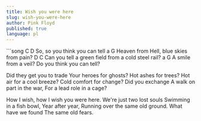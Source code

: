 ```yaml
---
title: Wish you were here
slug: wish-you-were-here
author: Pink Floyd
published: true
language: pl
---
```


<Youtube videoId="LZRhrvIl58o" />
```song
C                        D
So, so you think you can tell
            a                     G
Heaven from Hell, blue skies from pain?
                     D                       C
Can you tell a green field from a cold steel rail?
               a                          G
A smile from a veil? Do you think you can tell?

Did they get you to trade
Your heroes for ghosts?
Hot ashes for trees?
Hot air for a cool breeze?
Cold comfort for change?
Did you exchange
A walk on part in the war,
For a lead role in a cage?

How I wish, how I wish you were here.
We're just two lost souls
Swimming in a fish bowl,
Year after year,
Running over the same old ground.
What have we found
The same old fears.
```